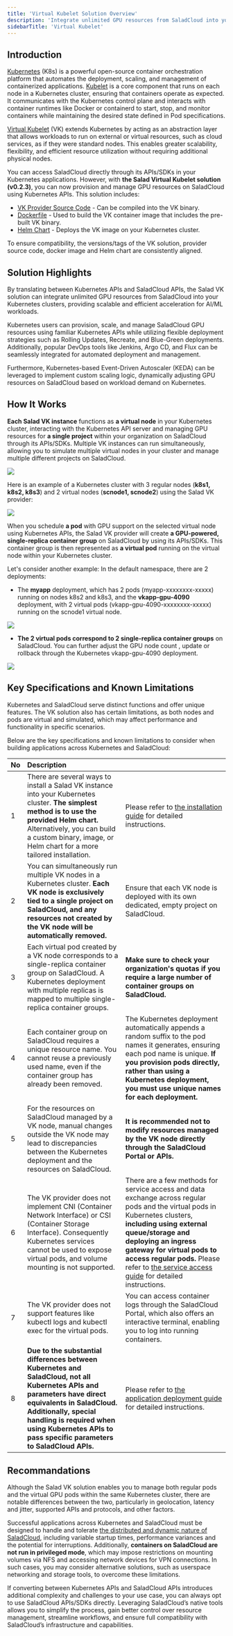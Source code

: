 ```yaml
---
title: 'Virtual Kubelet Solution Overview'
description: 'Integrate unlimited GPU resources from SaladCloud into your Kubernetes clusters'
sidebarTitle: 'Virtual Kubelet'
---
```


## Introduction

[Kubernetes](https://kubernetes.io/docs/home/) (K8s) is a powerful open-source container orchestration platform that
automates the deployment, scaling, and management of containerized applications.
[Kubelet](https://kubernetes.io/docs/reference/command-line-tools-reference/kubelet/) is a core component that runs on
each node in a Kubernetes cluster, ensuring that containers operate as expected. It communicates with the Kubernetes
control plane and interacts with container runtimes like Docker or containerd to start, stop, and monitor containers
while maintaining the desired state defined in Pod specifications.

[Virtual Kubelet](https://github.com/virtual-kubelet/virtual-kubelet) (VK) extends Kubernetes by acting as an
abstraction layer that allows workloads to run on external or virtual resources, such as cloud services, as if they were
standard nodes. This enables greater scalability, flexibility, and efficient resource utilization without requiring
additional physical nodes.

You can access SaladCloud directly through its APIs/SDKs in your Kubernetes applications. However, with **the Salad
Virtual Kubelet solution (v0.2.3)**, you can now provision and manage GPU resources on SaladCloud using Kubernetes APIs.
This solution includes:

- [VK Provider Source Code](https://github.com/SaladTechnologies/virtual-kubelet-saladcloud/tree/v0.2.3) - Can be
  compiled into the VK binary.
- [Dockerfile](https://github.com/SaladTechnologies/virtual-kubelet-saladcloud/blob/v0.2.3/docker/Dockerfile) - Used to
  build the VK container image that includes the pre-built VK binary.
- [Helm Chart](https://github.com/SaladTechnologies/virtual-kubelet-saladcloud/tree/v0.2.3/charts/virtual-kubelet-saladcloud-chart) -
  Deploys the VK image on your Kubernetes cluster.

To ensure compatibility, the versions/tags of the VK solution, provider source code, docker image and Helm chart are
consistently aligned.

## Solution Highlights

By translating between Kubernetes APIs and SaladCloud APIs, the Salad VK solution can integrate unlimited GPU resources
from SaladCloud into your Kubernetes clusters, providing scalable and efficient acceleration for AI/ML workloads.

Kubernetes users can provision, scale, and manage SaladCloud GPU resources using familiar Kubernetes APIs while
utilizing flexible deployment strategies such as Rolling Updates, Recreate, and Blue-Green deployments. Additionally,
popular DevOps tools like Jenkins, Argo CD, and Flux can be seamlessly integrated for automated deployment and
management.

Furthermore, Kubernetes-based Event-Driven Autoscaler (KEDA) can be leveraged to implement custom scaling logic,
dynamically adjusting GPU resources on SaladCloud based on workload demand on Kubernetes.

## How It Works

**Each Salad VK instance** functions as **a virtual node** in your Kubernetes cluster, interacting with the Kubernetes
API server and managing GPU resources for **a single project** within your organization on SaladCloud through its
APIs/SDKs. Multiple VK instances can run simultaneously, allowing you to simulate multiple virtual nodes in your cluster
and manage multiple different projects on SaladCloud.

<img src="/container-engine/images/k8s-architecture.png" />

Here is an example of a Kubernetes cluster with 3 regular nodes (**k8s1, k8s2, k8s3**) and 2 virtual nodes (**scnode1,
scnode2**) using the Salad VK provider:

<img src="/container-engine/images/k8s-nodes.png" />

When you schedule **a pod** with GPU support on the selected virtual node using Kubernetes APIs, the Salad VK provider
will create **a GPU-powered, single-replica container group** on SaladCloud by using its APIs/SDKs. This container group
is then represented as **a virtual pod** running on the virtual node within your Kubernetes cluster.

Let's consider another example: In the default namespace, there are 2 deployments:

- The **myapp** deployment, which has 2 pods (myapp-xxxxxxxx-xxxxx) running on nodes k8s2 and k8s3, and the
  **vkapp-gpu-4090** deployment, with 2 virtual pods (vkapp-gpu-4090-xxxxxxxx-xxxxx) running on the scnode1 virtual
  node.

<img src="/container-engine/images/k8s-deployment.png" />

- **The 2 virtual pods correspond to 2 single-replica container groups** on SaladCloud. You can further adjust the GPU
  node count , update or rollback through the Kubernetes vkapp-gpu-4090 deployment.

<img src="/container-engine/images/k8s-cg.png" />

## Key Specifications and Known Limitations

Kubernetes and SaladCloud serve distinct functions and offer unique features. The VK solution also has certain
limitations, as both nodes and pods are virtual and simulated, which may affect performance and functionality in
specific scenarios.

Below are the key specifications and known limitations to consider when building applications across Kubernetes and
SaladCloud:

| No  | Description                                                                                                                                                                                                                                                                   |                                                                                                                                                                                                                                                                                                                                                                                                 |
| :-- | :---------------------------------------------------------------------------------------------------------------------------------------------------------------------------------------------------------------------------------------------------------------------------- | :---------------------------------------------------------------------------------------------------------------------------------------------------------------------------------------------------------------------------------------------------------------------------------------------------------------------------------------------------------------------------------------------- |
| 1   | There are several ways to install a Salad VK instance into your Kubernetes cluster. **The simplest method is to use the provided Helm chart.** Alternatively, you can build a custom binary, image, or Helm chart for a more tailored installation.                           | Please refer to [the installation guide](/container-engine/how-to-guides/kubernetes-integration/installation-helm-chart) for detailed instructions.                                                                                                                                                                                                                                             |
| 2   | You can simultaneously run multiple VK nodes in a Kubernetes cluster. **Each VK node is exclusively tied to a single project on SaladCloud, and any resources not created by the VK node will be automatically removed.**                                                     | Ensure that each VK node is deployed with its own dedicated, empty project on SaladCloud.                                                                                                                                                                                                                                                                                                       |
| 3   | Each virtual pod created by a VK node corresponds to a single-replica container group on SaladCloud. A Kubernetes deployment with multiple replicas is mapped to multiple single-replica container groups.                                                                    | **Make sure to check your organization's quotas if you require a large number of container groups on SaladCloud.**                                                                                                                                                                                                                                                                              |
| 4   | Each container group on SaladCloud requires a unique resource name. You cannot reuse a previously used name, even if the container group has already been removed.                                                                                                            | The Kubernetes deployment automatically appends a random suffix to the pod names it generates, ensuring each pod name is unique. **If you provision pods directly, rather than using a Kubernetes deployment, you must use unique names for each deployment.**                                                                                                                                  |
| 5   | For the resources on SaladCloud managed by a VK node, manual changes outside the VK node may lead to discrepancies between the Kubernetes deployment and the resources on SaladCloud.                                                                                         | **It is recommended not to modify resources managed by the VK node directly through the SaladCloud Portal or APIs.**                                                                                                                                                                                                                                                                            |
| 6   | The VK provider does not implement CNI (Container Network Interface) or CSI (Container Storage Interface). Consequently Kubernetes services cannot be used to expose virtual pods, and volume mounting is not supported.                                                      | There are a few methods for service access and data exchange across regular pods and the virtual pods in Kubernetes clusters, **including using external queue/storage and deploying an ingress gateway for virtual pods to access regular pods.** Please refer to [the service access guide](/container-engine/how-to-guides/kubernetes-integration/service-access) for detailed instructions. |
| 7   | The VK provider does not support features like kubectl logs and kubectl exec for the virtual pods.                                                                                                                                                                            | You can access container logs through the SaladCloud Portal, which also offers an interactive terminal, enabling you to log into running containers.                                                                                                                                                                                                                                            |
| 8   | **Due to the substantial differences between Kubernetes and SaladCloud, not all Kubernetes APIs and parameters have direct equivalents in SaladCloud. Additionally, special handling is required when using Kubernetes APIs to pass specific parameters to SaladCloud APIs.** | Please refer to [the application deployment guide](/container-engine/how-to-guides/kubernetes-integration/application-deployment) for detailed instructions.                                                                                                                                                                                                                                    |

## Recommandations

Although the Salad VK solution enables you to manage both regular pods and the virtual GPU pods within the same
Kubernetes cluster, there are notable differences between the two, particularly in geolocation, latency and jitter,
supported APIs and protocols, and other factors.

Successful applications across Kubernetes and SaladCloud must be designed to handle and tolerate
[the distributed and dynamic nature of SaladCloud](/container-engine/tutorials/performance/high-performance-apps),
including variable startup times, performance variances and the potential for interruptions. Additionally, **containers
on SaladCloud are not run in privileged mode**, which may impose restrictions on mounting volumes via NFS and accessing
network devices for VPN connections. In such cases, you may consider alternative solutions, such as userspace networking
and storage tools, to overcome these limitations.

If converting between Kubernetes APIs and SaladCloud APIs introduces additional complexity and challenges to your use
case, you can always opt to use SaladCloud APIs/SDKs directly. Leveraging SaladCloud’s native tools allows you to
simplify the process, gain better control over resource management, streamline workflows, and ensure full compatibility
with SaladCloud’s infrastructure and capabilities.
